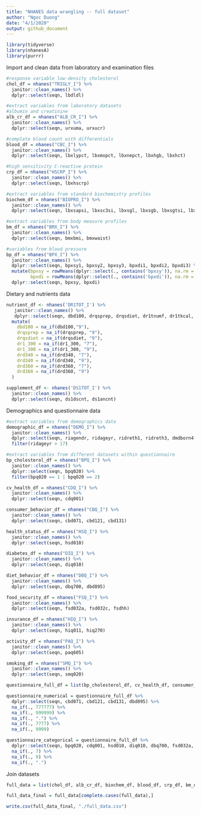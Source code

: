 ```yaml
---
title: "NHANES data wrangling -- full dataset"
author: "Ngoc Duong"
date: "4/1/2020"
output: github_document
---
```


```r
library(tidyverse)
library(nhanesA)
library(purrr)
```

Import and clean data from laboratory and examination files
```r
#response variable low-density cholesterol
chol_df = nhanes("TRIGLY_I") %>% 
  janitor::clean_names() %>% 
  dplyr::select(seqn, lbdldl) 

#extract variables from laboratory datasets
#albumin and creatinine
alb_cr_df = nhanes("ALB_CR_I") %>% 
  janitor::clean_names() %>% 
  dplyr::select(seqn, urxuma, urxucr) 

#complete blood count with differentials
blood_df = nhanes("CBC_I") %>% 
  janitor::clean_names() %>% 
  dplyr::select(seqn, lbxlypct, lbxmopct, lbxnepct, lbxhgb, lbxhct) 

#high sensitivity C-reactive protein
crp_df = nhanes("HSCRP_I") %>% 
  janitor::clean_names() %>% 
  dplyr::select(seqn, lbxhscrp) 

#extract variables from standard biochemistry profiles
biochem_df = nhanes("BIOPRO_I") %>% 
  janitor::clean_names() %>% 
  dplyr::select(seqn, lbxsapsi, lbxsc3si, lbxsgl, lbxsgb, lbxsgtsi, lbxsldsi, lbxsph, lbxsksi, lbxstb, lbxsua) 

#extract variables from body measure profiles
bm_df = nhanes("BMX_I") %>% 
  janitor::clean_names() %>% 
  dplyr::select(seqn, bmxbmi, bmxwaist)

#variables from blood pressure
bp_df = nhanes("BPX_I") %>% 
  janitor::clean_names() %>% 
  dplyr::select(seqn, bpxsy1, bpxsy2, bpxsy3, bpxdi1, bpxdi2, bpxdi3) %>%
  mutate(bpxsy = rowMeans(dplyr::select(., contains('bpxsy')), na.rm = TRUE),
         bpxdi = rowMeans(dplyr::select(., contains('bpxdi')), na.rm = TRUE)) %>% 
  dplyr::select(seqn, bpxsy, bpxdi)
```

Dietary and nutrients data
```r
nutrient_df <- nhanes('DR1TOT_I') %>% 
   janitor::clean_names() %>% 
   dplyr::select(seqn, dbd100, drqsprep, drqsdiet, dr1tnumf, dr1tkcal, dr1tprot, dr1tcarb, dr1tsugr, dr1tfibe, dr1ttfat, dr1tcaff, dr1talco, dr1_300, dr1_320z, dr1_320z, drd340, drd360) %>% 
  mutate(
    dbd100 = na_if(dbd100,"9"), 
    drqsprep = na_if(drqsprep, "9"),
    drqsdiet = na_if(drqsdiet, "9"), 
    dr1_300 = na_if(dr1_300, "7"),
    dr1_300 = na_if(dr1_300, "9"), 
    drd340 = na_if(drd340, "7"),
    drd340 = na_if(drd340, "9"),
    drd360 = na_if(drd360, "7"),
    drd360 = na_if(drd360, "9")
  )

supplement_df <- nhanes('DS1TOT_I') %>% 
  janitor::clean_names() %>% 
  dplyr::select(seqn, ds1dscnt, ds1ancnt)
```

Demographics and questionnaire data 
```r
#extract variables from demographics data
demographic_df = nhanes("DEMO_I") %>% 
  janitor::clean_names() %>% 
  dplyr::select(seqn, riagendr, ridageyr, ridreth1, ridreth3, dmdborn4, indfmpir) %>% 
  filter(ridageyr > 17)

#extract variables from different datasets within questionnaire
bp_cholesterol_df = nhanes("BPQ_I") %>% 
  janitor::clean_names() %>% 
  dplyr::select(seqn, bpq020) %>% 
  filter(bpq020 == 1 | bpq020 == 2)

cv_health_df = nhanes("CDQ_I") %>% 
  janitor::clean_names() %>% 
  dplyr::select(seqn, cdq001)

consumer_behavior_df = nhanes("CBQ_I") %>% 
  janitor::clean_names() %>% 
  dplyr::select(seqn, cbd071, cbd121, cbd131)

health_status_df = nhanes("HSQ_I") %>% 
  janitor::clean_names() %>% 
  dplyr::select(seqn, hsd010)

diabetes_df = nhanes("DIQ_I") %>% 
  janitor::clean_names() %>% 
  dplyr::select(seqn, diq010)

diet_behavior_df = nhanes("DBQ_I") %>% 
  janitor::clean_names() %>% 
  dplyr::select(seqn, dbq700, dbd895)

food_security_df = nhanes("FSQ_I") %>% 
  janitor::clean_names() %>% 
  dplyr::select(seqn, fsd032a, fsd032c, fsdhh)

insurance_df = nhanes("HIQ_I") %>% 
  janitor::clean_names() %>% 
  dplyr::select(seqn, hiq011, hiq270)

activity_df = nhanes("PAQ_I") %>% 
  janitor::clean_names() %>% 
  dplyr::select(seqn, paq605)

smoking_df = nhanes("SMQ_I") %>% 
  janitor::clean_names() %>% 
  dplyr::select(seqn, smq020)

questionnaire_full_df = list(bp_cholesterol_df, cv_health_df, consumer_behavior_df, health_status_df, diabetes_df, diet_behavior_df, food_security_df, insurance_df, activity_df, smoking_df) %>% reduce(full_join, by = "seqn") 

questionnaire_numerical = questionnaire_full_df %>% 
  dplyr::select(seqn, cbd071, cbd121, cbd131, dbd895) %>% 
  na_if(., 777777) %>% 
  na_if(., 999999) %>% 
  na_if(., ".") %>% 
  na_if(., 7777) %>% 
  na_if(., 9999)

questionnaire_categorical = questionnaire_full_df %>% 
  dplyr::select(seqn, bpq020, cdq001, hsd010, diq010, dbq700, fsd032a, fsd032c, fsdhh, hiq270, paq605, smq020) %>% 
  na_if(., 7) %>% 
  na_if(., 9) %>% 
  na_if(., ".")
```

Join datasets
```r
full_data = list(chol_df, alb_cr_df, biochem_df, blood_df, crp_df, bm_df, bp_df, nutrient_df, supplement_df, demographic_df, questionnaire_numerical, questionnaire_categorical) %>% reduce(full_join, by = "seqn")

full_data_final = full_data[complete.cases(full_data),]

write.csv(full_data_final, "./full_data.csv")
```


